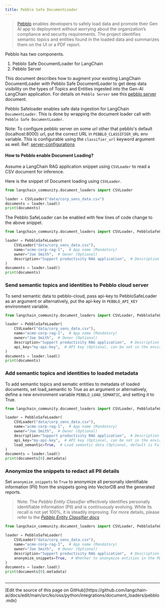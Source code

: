 ```yaml
---
title: Pebblo Safe DocumentLoader
---
```


> [Pebblo](https://daxa-ai.github.io/pebblo/) enables developers to safely load data and promote their Gen AI app to deployment without worrying about the organization’s compliance and security requirements. The project identifies semantic topics and entities found in the loaded data and summarizes them on the UI or a PDF report.

Pebblo has two components.

1. Pebblo Safe DocumentLoader for LangChain
1. Pebblo Server

This document describes how to augment your existing LangChain DocumentLoader with Pebblo Safe DocumentLoader to get deep data visibility on the types of Topics and Entities ingested into the Gen-AI LangChain application. For details on `Pebblo Server` see this [pebblo server](https://daxa-ai.github.io/pebblo/daemon) document.

Pebblo Safeloader enables safe data ingestion for LangChain `DocumentLoader`. This is done by wrapping the document loader call with `Pebblo Safe DocumentLoader`.

Note: To configure pebblo server on some url other that pebblo's default (localhost:8000) url, put the correct URL in `PEBBLO_CLASSIFIER_URL` env variable. This is configurable using the `classifier_url` keyword argument as well. Ref: [server-configurations](https://daxa-ai.github.io/pebblo/config)

#### How to Pebblo enable Document Loading?

Assume a LangChain RAG application snippet using `CSVLoader` to read a CSV document for inference.

Here is the snippet of Document loading using `CSVLoader`.

```python
from langchain_community.document_loaders import CSVLoader

loader = CSVLoader("data/corp_sens_data.csv")
documents = loader.load()
print(documents)
```

The Pebblo SafeLoader can be enabled with few lines of code change to the above snippet.

```python
from langchain_community.document_loaders import CSVLoader, PebbloSafeLoader

loader = PebbloSafeLoader(
    CSVLoader("data/corp_sens_data.csv"),
    name="acme-corp-rag-1",  # App name (Mandatory)
    owner="Joe Smith",  # Owner (Optional)
    description="Support productivity RAG application",  # Description (Optional)
)
documents = loader.load()
print(documents)
```

### Send semantic topics and identities to Pebblo cloud server

To send semantic data to pebblo-cloud, pass api-key to PebbloSafeLoader as an argument or alternatively, put the api-key in `PEBBLO_API_KEY` environment variable.

```python
from langchain_community.document_loaders import CSVLoader, PebbloSafeLoader

loader = PebbloSafeLoader(
    CSVLoader("data/corp_sens_data.csv"),
    name="acme-corp-rag-1",  # App name (Mandatory)
    owner="Joe Smith",  # Owner (Optional)
    description="Support productivity RAG application",  # Description (Optional)
    api_key="my-api-key",  # API key (Optional, can be set in the environment variable PEBBLO_API_KEY)
)
documents = loader.load()
print(documents)
```

### Add semantic topics and identities to loaded metadata

To add semantic topics and sematic entities to metadata of loaded documents, set load_semantic to True as an argument or alternatively, define a new environment variable `PEBBLO_LOAD_SEMANTIC`, and setting it to True.

```python
from langchain_community.document_loaders import CSVLoader, PebbloSafeLoader

loader = PebbloSafeLoader(
    CSVLoader("data/corp_sens_data.csv"),
    name="acme-corp-rag-1",  # App name (Mandatory)
    owner="Joe Smith",  # Owner (Optional)
    description="Support productivity RAG application",  # Description (Optional)
    api_key="my-api-key",  # API key (Optional, can be set in the environment variable PEBBLO_API_KEY)
    load_semantic=True,  # Load semantic data (Optional, default is False, can be set in the environment variable PEBBLO_LOAD_SEMANTIC)
)
documents = loader.load()
print(documents[0].metadata)
```

### Anonymize the snippets to redact all PII details

Set `anonymize_snippets` to `True` to anonymize all personally identifiable information (PII) from the snippets going into VectorDB and the generated reports.

> Note: The _Pebblo Entity Classifier_ effectively identifies personally identifiable information (PII) and is continuously evolving. While its recall is not yet 100%, it is steadily improving.
> For more details, please refer to the [_Pebblo Entity Classifier docs_](https://daxa-ai.github.io/pebblo/entityclassifier/)

```python
from langchain_community.document_loaders import CSVLoader, PebbloSafeLoader

loader = PebbloSafeLoader(
    CSVLoader("data/corp_sens_data.csv"),
    name="acme-corp-rag-1",  # App name (Mandatory)
    owner="Joe Smith",  # Owner (Optional)
    description="Support productivity RAG application",  # Description (Optional)
    anonymize_snippets=True,  # Whether to anonymize entities in the PDF Report (Optional, default=False)
)
documents = loader.load()
print(documents[0].metadata)
```

```python

```

---

<Callout icon="pen-to-square" iconType="regular">
  [Edit the source of this page on GitHub](https://github.com/langchain-ai/docs/edit/main/src/ko/oss/python/integrations/document_loaders/pebblo.mdx)
</Callout>
